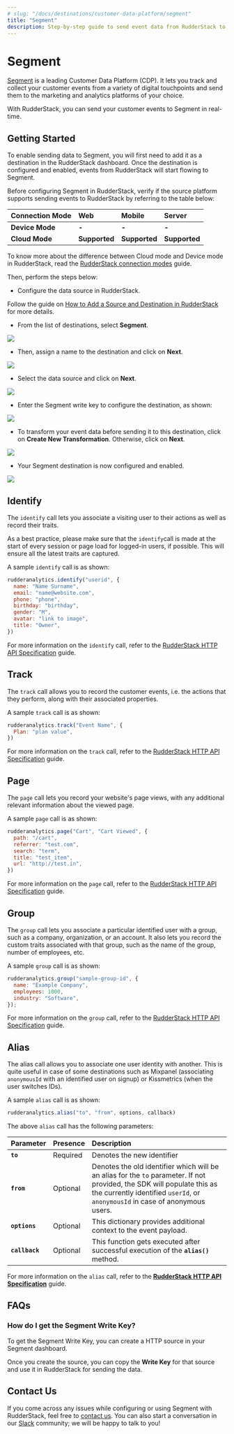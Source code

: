 ```yaml
---
# slug: "/docs/destinations/customer-data-platform/segment"
title: "Segment"
description: Step-by-step guide to send event data from RudderStack to Segment.
---
```


# Segment

[Segment](http://segment.com/) is a leading Customer Data Platform \(CDP\). It lets you track and collect your customer events from a variety of digital touchpoints and send them to the marketing and analytics platforms of your choice.

With RudderStack, you can send your customer events to Segment in real-time.

## Getting Started

To enable sending data to Segment, you will first need to add it as a destination in the RudderStack dashboard. Once the destination is configured and enabled, events from RudderStack will start flowing to Segment.

Before configuring Segment in RudderStack, verify if the source platform supports sending events to RudderStack by referring to the table below:

| **Connection Mode** | **Web**       | **Mobile**    | **Server**    |
| :------------------ | :------------ | :------------ | :------------ |
| **Device Mode**     | **-**         | **-**         | **-**         |
| **Cloud Mode**      | **Supported** | **Supported** | **Supported** |

<div class="infoBlock">

To know more about the difference between Cloud mode and Device mode in RudderStack, read the <a href="https://rudderstack.com/docs/rudderstack-cloud/rudderstack-connection-modes/">RudderStack connection modes</a> guide.

</div>

Then, perform the steps below:

- Configure the data source in RudderStack.

<div class="infoBlock">

Follow the guide on <a href="https://rudderstack.com/docs/connections/adding-source-and-destination-rudderstack/">How to Add a Source and Destination in RudderStack</a> for more details.

</div>

- From the list of destinations, select **Segment**.

<img src="../../assets/2 (27).png" />

- Then, assign a name to the destination and click on **Next**.

<img src="../../assets/3 (24).png" />

- Select the data source and click on **Next**.

<img src="../../assets/4 (23).png" />

- Enter the Segment write key to configure the destination, as shown:

<img src="../../assets/5 (22).png" />

- To transform your event data before sending it to this destination, click on **Create New Transformation**. Otherwise, click on **Next**.

<img src="../../assets/6 (20).png" />

- Your Segment destination is now configured and enabled.

<img src="../../assets/7 (15).png" />

## Identify

The `identify` call lets you associate a visiting user to their actions as well as record their traits.

<div class="infoBlock">

As a best practice, please make sure that the `identify`call is made at the start of every session or page load for logged-in users, if possible. This will ensure all the latest traits are captured.

</div>

A sample `identify` call is as shown:

```javascript
rudderanalytics.identify("userid", {
  name: "Name Surname",
  email: "name@website.com",
  phone: "phone",
  birthday: "birthday",
  gender: "M",
  avatar: "link to image",
  title: "Owner",
})
```

<div class="infoBlock">

For more information on the <code class="inline-code">identify</code> call, refer to the <a href="https://rudderstack.com/docs/rudderstack-api/http-api">RudderStack HTTP API Specification</a> guide.

</div>

## Track

The `track` call allows you to record the customer events, i.e. the actions that they perform, along with their associated properties.

A sample `track` call is as shown:

```javascript
rudderanalytics.track("Event Name", {
  Plan: "plan value",
})
```

<div class="infoBlock">

For more information on the <code class="inline-code">track</code> call, refer to the <a href="https://rudderstack.com/docs/rudderstack-api/http-api">RudderStack HTTP API Specification</a> guide.

</div>

## Page

The `page` call lets you record your website's page views, with any additional relevant information about the viewed page.

A sample `page` call is as shown:

```javascript
rudderanalytics.page("Cart", "Cart Viewed", {
  path: "/cart",
  referrer: "test.com",
  search: "term",
  title: "test_item",
  url: "http://test.in",
})
```

<div class="infoBlock">

For more information on the <code class="inline-code">page</code> call, refer to the <a href="https://rudderstack.com/docs/rudderstack-api/http-api">RudderStack HTTP API Specification</a> guide.

</div>

## Group

The `group` call lets you associate a particular identified user with a group, such as a company, organization, or an account. It also lets you record the custom traits associated with that group, such as the name of the group, number of employees, etc.

A sample `group` call is as shown:

```javascript
rudderanalytics.group("sample-group-id", {
  name: "Example Company",
  employees: 1000,
  industry: "Software",
});
```

<div class="infoBlock">

For more information on the <code class="inline-code">group</code> call, refer to the <a href="https://rudderstack.com/docs/rudderstack-api/http-api">RudderStack HTTP API Specification</a> guide.

</div>

## Alias

The alias call allows you to associate one user identity with another. This is quite useful in case of some destinations such as Mixpanel \(associating `anonymousId` with an identified user on signup\) or Kissmetrics \(when the user switches IDs\).

A sample `alias` call is as shown:

```javascript
rudderanalytics.alias("to", "from", options, callback)
```

The above `alias` call has the following parameters:

| **Parameter**  | **Presence** | **Description**                                                                                                                                                                                          |
| :------------- | :----------- | :------------------------------------------------------------------------------------------------------------------------------------------------------------------------------------------------------- |
| **`to`**       | Required     | Denotes the new identifier                                                                                                                                                                               |
| **`from`**     | Optional     | Denotes the old identifier which will be an alias for the `to` parameter. If not provided, the SDK will populate this as the currently identified `userId`, or `anonymousId` in case of anonymous users. |
| **`options`**  | Optional     | This dictionary provides additional context to the event payload.                                                                                                                                        |
| **`callback`** | Optional     | This function gets executed after successful execution of the **`alias()`** method.                                                                                                                      |

<div class="infoBlock">

For more information on the `alias` call, refer to the [**RudderStack HTTP API Specification**](https://rudderstack.com/docs/rudderstack-api/http-api/) guide.

</div>

## FAQs

### How do I get the Segment Write Key?

To get the Segment Write Key, you can create a HTTP source in your Segment dashboard.

Once you create the source, you can copy the **Write Key** for that source and use it in RudderStack for sending the data.

## Contact Us

If you come across any issues while configuring or using Segment with RudderStack, feel free to [contact us](mailto:%20docs@rudderstack.com). You can also start a conversation in our [Slack](https://rudderstack.com/join-rudderstack-slack-community) community; we will be happy to talk to you!
